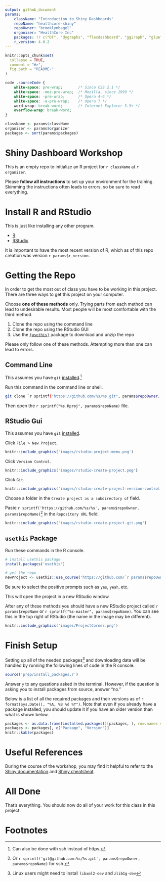 ```yaml
---
output: github_document
params:
    className: "Introduction to Shiny Dashboards"
    repoName: "healthcore-shiny"
    repoOwner: "brooklynbagel"
    organizer: "HealthCore Inc"
    packages: !r c("DT", "dygraphs", "flexdashboard", "ggiraph", "glue", "here", "highcharter", "htmltools", "httr", "jsonlite", "leaflet", "plotly", "prettydoc", "rmarkdown", "rsconnect", "sass", "shiny", "shinyalert", "shinycssloaders", "shinydashboard", "shinyjs", "shinytest", "shinyloadtest", "shinythemes", "tidyverse", "timevis")
    r_version: 4.0.2
---
```


<!-- README.md is generated from README.Rmd. Please edit that file -->

```r
knitr::opts_chunk$set(
  collapse = TRUE,
  comment = "#>",
  fig.path = "README-"
)
```

```css
code .sourceCode {
    white-space: pre-wrap;       /* Since CSS 2.1 */
    white-space: -moz-pre-wrap;  /* Mozilla, since 1999 */
    white-space: -pre-wrap;      /* Opera 4-6 */
    white-space: -o-pre-wrap;    /* Opera 7 */
    word-wrap: break-word;       /* Internet Explorer 5.5+ */
    overflow-wrap: break-word;
}
```


```r
className <- params$className
organizer <- params$organizer
packages <- sort(params$packages)
```

# Shiny Dashboard Workshop

This is an empty repo to initialize an R project for `r className` at `r organizer`.

Please __follow all instructions__ to set up your environment for the training. Skimming the instructions often leads to errors, so be sure to read everything.

# Install R and RStudio

This is just like installing any other program.

- [R](https://cloud.r-project.org/)
- [RStudio](https://www.rstudio.com/products/rstudio/download/#download)

It is important to have the most recent version of R, which as of this repo creation was version `r params$r_version`.

# Getting the Repo

In order to get the most out of class you have to be working in this project. There are three ways to get this project on your computer.

Choose __one of these methods__ only. Trying parts from each method can lead to undesirable results. Most people will be most comfortable with the third method.

1. Clone the repo using the command line
1. Clone the repo using the RStudio GUI
1. Use the [`{usethis}`](https://usethis.r-lib.org) package to download and unzip the repo

Please only follow one of these methods. Attempting more than one can lead to errors.

## Command Line

This assumes you have `git` [installed](https://git-scm.com/book/en/v2/Getting-Started-Installing-Git).^[Can also be done with ssh instead of https.]

Run this command in the command line or shell.

```sh
git clone `r sprintf("https://github.com/%s/%s.git", params$repoOwner, params$repoName)`
```

Then open the ``r sprintf("%s.Rproj", params$repoName)`` file.

## RStudio Gui

This assumes you have `git` [installed](https://git-scm.com/book/en/v2/Getting-Started-Installing-Git).

Click `File > New Project`.

```r
knitr::include_graphics('images/rstudio-project-menu.png')
```

Click `Version Control`.

```r
knitr::include_graphics('images/rstudio-create-project.png')
```

Click `Git`.

```r
knitr::include_graphics('images/rstudio-create-project-version-control.png')
```

Choose a folder in the `Create project as a subdirectory of` field.

Paste ``r sprintf('https://github.com/%s/%s', params$repoOwner, params$repoName)``^[Or ``r sprintf('git@github.com:%s/%s.git', params$repoOwner, params$repoName)`` for ssh.] in the `Repository URL` field.

```r
knitr::include_graphics('images/rstudio-create-project-git.png')
```

## `usethis` Package

Run these commands in the R console.

```r
# install usethis package
install.packages('usethis')

# get the repo
newProject <- usethis::use_course('https://github.com/`r params$repoOwner`/`r params$repoName`/archive/master.zip')
```

Be sure to select the positive prompts such as `yes`, `yeah`, etc.

This will open the project in a new RStudio window.

After any of these methods you should have a new RStudio project called ``r params$repoName`` or ``r sprintf("%s-master", params$repoName)``. You can see this in the top right of RStudio (the name in the image may be different).

```r
knitr::include_graphics('images/ProjectCorner.png')
```

# Finish Setup

Setting up all of the needed packages^[Linux users might need to install `libxml2-dev` and `zlib1g-dev`] and downloading data will be handled by running the following lines of code in the R console.

```r
source('prep/install_packages.r')
```

Answer `y` to any questions asked in the terminal. However, if the question is asking you to install packages from source, answer "no."

Below is a list of all the required packages and their versions as of `r format(Sys.Date(), "%A, %B %d %Y")`. Note that even if you already have a package installed, you should update it if you have an older version than what is shown below.

```r
packages <- as.data.frame(installed.packages()[packages, ], row.names = FALSE)
packages <- packages[, c("Package", "Version")]
knitr::kable(packages)
```

# Useful References

During the course of the workshop, you may find it helpful to refer to the [Shiny documentation](https://shiny.rstudio.com/reference/shiny/1.5.0/) and [Shiny cheatsheat](https://raw.githubusercontent.com/rstudio/cheatsheets/master/shiny.pdf).

# All Done

That's everything. You should now do all of your work for this class in this project.

# Footnotes

